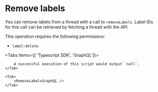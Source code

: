 
# Remove labels

You can remove labels from a thread with a call to `removeLabels`. Label IDs for this call can be retrieved by fetching a thread with the API.

This operation requires the following permissions:

- `label:delete`

<Tabs items={[ 'Typescript SDK', 'GraphQL']}>
    <Tab>
        <RemoveLabelsTypescriptSDK />

        A successful execution of this script would output `null`.
    </Tab>

    <Tab>
        <RemoveLabelsGraphQL />
    </Tab>

</Tabs>
